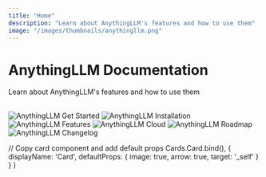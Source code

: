 ```yaml
---
title: "Home"
description: "Learn about AnythingLLM's features and how to use them"
image: "/images/thumbnails/anythingllm.png"
---
```




# AnythingLLM Documentation

Learn about AnythingLLM's features and how to use them

<br />

<Cards>
  <Card title="Get Started" href="getting-started/what-is-allm"> 
    <Image
      src="/images/getting-started/thumbnail.png" 
      height={1080} 
      width={1920} 
      quality={100}
      alt="AnythingLLM Get Started"
    />
  </Card>

  <Card title="Installation" href="getting-started/installation/overview"> 
    <Image
      src="/images/getting-started/installation/thumbnail.png" 
      height={1080} 
      width={1920} 
      quality={100}
      alt="AnythingLLM Installation"
    />
  </Card>

  <Card title="Features" href="features/all-features"> 
    <Image
      src="/images/features/thumbnail.png" 
      height={1080} 
      width={1920} 
      quality={100}
      alt="AnythingLLM Features"
    />
  </Card>

  <Card title="AnythingLLM Cloud" href="anythingllm-cloud/overview"> 
    <Image
      src="/images/cloud/thumbnail.png" 
      height={1080} 
      width={1920}
      quality={100} 
      alt="AnythingLLM Cloud"
    />
  </Card>

  <Card title="Roadmap" href="product/roadmap"> 
    <Image
      src="/images/product/roadmap/thumbnail.png" 
      height={1080} 
      width={1920} 
      quality={100}
      alt="AnythingLLM Roadmap"
    />
  </Card>

  <Card title="Changelog" href="product/changelog/overview"> 
    <Image
      src="/images/product/changelog/thumbnail.png" 
      height={1080} 
      width={1920} 
      quality={100}
      alt="AnythingLLM Changelog"
    />
  </Card>  
</Cards>

  // Copy card component and add default props
  Cards.Card.bind(),
  {
    displayName: 'Card',
    defaultProps: {
      image: true,
      arrow: true,
      target: '_self'
    }
  }
)

<style global jsx>{`
  img {
    aspect-ratio: 16/9;
    object-fit: cover;
  }
`}</style>
